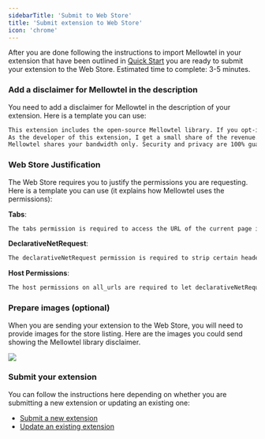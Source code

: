 ```yaml
---
sidebarTitle: 'Submit to Web Store'
title: 'Submit extension to Web Store'
icon: 'chrome'
---
```


After you are done following the instructions to import Mellowtel in your extension that have been outlined in [Quick Start](https://docs.mellowtel.it/get-started/quickstart) you are ready to submit your extension to the Web Store.
Estimated time to complete: 3-5 minutes.


### Add a disclaimer for Mellowtel in the description
You need to add a disclaimer for Mellowtel in the description of your extension. Here is a template you can use:
```txt
This extension includes the open-source Mellowtel library. If you opt-in this library will let you share your unused internet with trusted AI labs & startups who use it to train their models.
As the developer of this extension, I get a small share of the revenue. It helps maintain this extension free and available.
Mellowtel shares your bandwidth only. Security and privacy are 100% guaranteed, and the library is open source for everyone to see. It doesn't collect, share, or sell personal information (not even anonymized data). You can opt-in or opt-out of the library whenever you want.
```

### Web Store Justification
The Web Store requires you to justify the permissions you are requesting. Here is a template you can use (it explains how Mellowtel uses the permissions):

**Tabs**:
```txt
The tabs permission is required to access the URL of the current page in the service worker. It also facilitates messaging between the contentScript and the service worker.
```

**DeclarativeNetRequest**:
```txt
The declarativeNetRequest permission is required to strip certain headers (e.g. X-Frame headers) from some responses on the sub_frame level. This allows displaying websites in an iframe without running into issues related to cross-origin resource sharing (CORS). These headers are immediately restored after the response is processed.
```

**Host Permissions**:
```txt
The host permissions on all_urls are required to let declarativeNetRequest modify response headers on all URLs. This is necessary to strip certain headers (e.g. X-Frame headers) from some responses on the sub_frame level. This allows displaying websites in an iframe without running into issues related to cross-origin resource sharing (CORS). These headers are immediately restored after the response is processed.
```

### Prepare images (optional)
When you are sending your extension to the Web Store, you will need to provide images for the store listing. Here are the images you could send showing the Mellowtel library disclaimer.
<Frame caption="Disclaimer">
    <img src="/images/mellowtel_disclaimer.png" />
</Frame>

### Submit your extension
You can follow the instructions here depending on whether you are submitting a new extension or updating an existing one:
- [Submit a new extension](https://developer.chrome.com/docs/webstore/publish/)
- [Update an existing extension](https://developer.chrome.com/docs/webstore/update)

